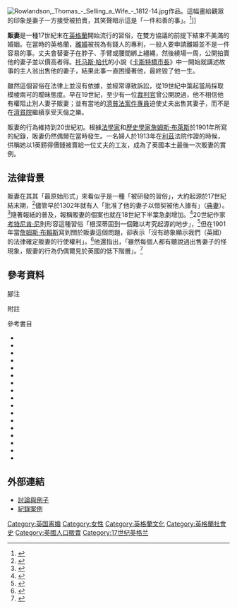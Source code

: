 [[File:Rowlandson,_Thomas_-_Selling_a_Wife_-_1812-14.jpg|thumb]]作品。這幅畫給觀眾的印象是妻子一方接受被拍賣，其笑聲暗示這是「一件和善的事」。<ref>{{Citation |last=Vaessen |first=Rachel Anne |title=Humour, Halters and Humiliation: Wife Sale as Theatre and Self-divorce (thesis) |url=http://ir.lib.sfu.ca/dspace/retrieve/4174/etd2589.pdf |format=pdf |publisher=ir.lib.sfu.ca |year=2006 |accessdate=18 December 2009 |archive-date=2011-07-06 |archive-url=https://web.archive.org/web/20110706204158/http://ir.lib.sfu.ca/dspace/retrieve/4174/etd2589.pdf |dead-url=no }}</ref>]]

'''販妻'''是一種17世紀末在[[英格蘭|英格蘭]]開始流行的習俗，在雙方協議的前提下結束不美滿的婚姻。在當時的英格蘭，[[離婚|離婚]]被視為有錢人的專利，一般人要申請離婚並不是一件容易的事。丈夫會替妻子在脖子、手臂或腰間綁上繮繩，然後繞場一周，公開拍賣他的妻子並以價高者得。[[托马斯·哈代|托马斯·哈代]]的小說《[[卡斯特橋市長|卡斯特橋市長]]》中一開始就講述故事的主人翁出售他的妻子，結果此事一直困擾著他，最終毀了他一生。

雖然這個習俗在法律上並沒有依據，並經常導致訴訟，從19世紀中葉起當局採取模棱兩可的曖昧態度。早在19世紀，至少有一位[[裁判官|裁判官]]曾公開說過，他不相信他有權阻止別人妻子販妻；並有當地的[[濟貧法|濟貧法案件專員]]迫使丈夫出售其妻子，而不是在[[濟貧院|濟貧院]]繼續享受天倫之樂。

販妻的行為維持到20世紀初。根據[[法學家|法學家]]和[[歷史學家|歷史學家]][[詹姆斯·布萊斯|詹姆斯·布萊斯]]於1901年所寫的紀錄，販妻仍然偶爾在當時發生。一名婦人於1913年在[[利茲|利茲]]法院作證的時候，供稱她以1英鎊得價錢被賣給一位丈夫的工友，成為了英國本土最後一次販妻的實例。

== 法律背景 ==
販妻在其其「最原始形式」來看似乎是一種「被研發的習俗」，大約起源於17世紀結末期，<ref>{{Harvnb|Griffiths|1995|p=163}}</ref>儘管早於1302年就有人「批准了他的妻子以借契被他人據有」（[[典妻|典妻]]）。<ref name="Brycep820">{{Harvnb|Bryce|1901|p=820}}</ref>隨著報紙的普及，報稱販妻的個案也就在18世紀下半葉急劇增加。<ref name="MansellMeteyardp88">{{Harvnb|Mansell|Meteyard|2004|p=88}}</ref>20世紀作家[[考特尼肯·尼|考特尼肯·尼]]則形容這種習俗「根深蒂固到一個難以考究起源的地步」，<ref name="CourtneyKenny">{{Citation | last = Kenny | first = Courtney | title = Wife-Selling in England | year = 1929 | pages = 494–497 | url = http://heinonline.org/HOL/LandingPage?collection=journals&handle=hein.journals/lqr45&div=34&id=&page= | publisher = heinonline.org | format = Registration required | accessdate = 2021-05-18 | archive-date = 2021-01-25 | archive-url = https://web.archive.org/web/20210125044534/https://heinonline.org/HOL/LandingPage?collection=journals&handle=hein.journals%2Flqr45&div=34&id=&page= | dead-url = no }}</ref>但在1901年當[[詹姆斯·布賴斯|詹姆斯·布賴斯]]寫到關於販妻這個問題，卻表示「沒有跡象顯示我們（英國）的法律確定販妻的行使權利」。<ref>{{Harvnb|Bryce|1901|pp=819–820}}</ref>他還指出，「雖然每個人都有聽說過出售妻子的怪現象，販妻的行為仍偶爾見於英國的低下階層」。<ref>{{Harvnb|Bryce|1901|p=819}}</ref>

== 參考資料 ==
;腳注
{{reflist|group="nb"}}

;附註
{{reflist|colwidth=30em}}

;參考書目
{{refbegin}}
* {{citation |last=Ashton |first=John |title=Social England Under the Regency | url = http://www.archive.org/details/socialenglandund00ashtuoft | publisher=Chatto and Windus | location = London |year=1899 | oclc = 4395094}}
* {{citation |last=Ashton |first=John |title=Modern Street Ballads |url = http://www.archive.org/details/cu31924013290121 |year=1888 |publisher=London, Chatto & Windus | location = London | oclc = 463842992}}
* {{citation |last=Bryce |first=James |authorlink=James Bryce, 1st Viscount Bryce |title=Studies in History and Jurisprudence, Volume II |url=http://www.archive.org/details/studiesinhistory02bryc |publisher=Oxford University Press, American Branch |location=New York |year=1901 |isbn=978-0559454066}}
* {{citation |last=Burn |first=John |year=2009 |origyear=1869 |title=Burn's Justice of the Peace and Parish Officer: (V. 5a, 1869) |publisher=Cornell University Library |isbn=978-1112036576}}
* {{citation |last1=Caine |first1=Barbara |last2=Slug |first2=Glenda |title=Gendering European History: 1780–1920 |year=2002 |publisher=Continuum |isbn=978-0826467751}}
* {{citation |last=Chambers |first=Robert |title=The book of days: A miscellany of popular antiquities |volume=1 |publisher=W. & R. Chambers |year=1864 |location=London and Edinburgh}}
* {{citation|last=Collins|first=Sophie|title=A Sussex Miscellany|publisher=Snake River Press|location=Alfriston|year=2007|isbn=9781906022082}}
* {{citation|last=Finlay|first=Henry Alan|title=To have but not to hold|url=http://books.google.co.uk/books?id=C2p_Pe_IzycC|publisher=Federation Press|location=Sydney, Australia|edition=illustrated|year=2005|isbn=1862875421|accessdate=2010-04-04|archive-date=2012-03-08|archive-url=https://web.archive.org/web/20120308045319/http://books.google.co.uk/books?id=C2p_Pe_IzycC|dead-url=no}}
* {{citation |last=Gibson |first=Colin |title=Dissolving Wedlock |year=1993 |publisher=Routledge |isbn=978-0-415-03226-1}}
* {{citation |last=Godbeer |first=Richard |title=Sexual Revolution in Early America (Gender Relations in the American Experience) |year=2002 |publisher=The Johns Hopkins University Press |isbn=978-0801868009}}
* {{citation |last=Griffiths |first=John |title=Book Review: E. P. Thompson: Customs in Common |year=1995 |url=http://docs.google.com/viewer?a=v&q=cache:FcY3DF3UNJwJ:keur.eldoc.ub.rug.nl/FILES/wetenschappers/2/738/738.pdf+%22The+sale+of+wives%22+%2Bthompson&hl=en&gl=uk&pid=bl&srcid=ADGEESgUDMoExS04aQ26qlb7iyI7lykaslaj1raN-xVMEUEw7bYKCuEi5SNMf_0nN6CAJsrCAbGWhK1TtK2khdQkBioiBWG4_0Kj_fdoQqDZpXJgyNdcF3s4ouxtVMEp2YaEA4KyUmGr&sig=AHIEtbSNHgYQzY8ibf2puRjEG9gzQo5yPA |journal=Journal of Legal Pluralism |volume=35 |accessdate=15 December 2009 |archive-date=2016-03-24 |archive-url=https://web.archive.org/web/20160324093501/http://docs.google.com/viewer?a=v&q=cache%3AFcY3DF3UNJwJ%3Akeur.eldoc.ub.rug.nl%2FFILES%2Fwetenschappers%2F2%2F738%2F738.pdf+%22The+sale+of+wives%22+%2Bthompson&hl=en&gl=uk&pid=bl&srcid=ADGEESgUDMoExS04aQ26qlb7iyI7lykaslaj1raN-xVMEUEw7bYKCuEi5SNMf_0nN6CAJsrCAbGWhK1TtK2khdQkBioiBWG4_0Kj_fdoQqDZpXJgyNdcF3s4ouxtVMEp2YaEA4KyUmGr&sig=AHIEtbSNHgYQzY8ibf2puRjEG9gzQo5yPA |dead-url=no }}
* {{citation |last=Hill |first=Bridget |title=Women, Work & Sexual Politics in Eighteenth-century England |url=http://books.google.co.uk/books?id=BVnXFpniC6oC |publisher=Routledge |year=1994 |isbn=1857282132 |accessdate=2010-04-04 |archive-date=2012-01-18 |archive-url=https://web.archive.org/web/20120118185807/http://books.google.co.uk/books?id=BVnXFpniC6oC |dead-url=no }}
* {{citation |last1=Mansell |first1=Wade |last2=Meteyard |first2=Belinda |title=A critical introduction to law |url=http://books.google.co.uk/books?id=X9w264yF2SgC |edition=Third |publisher=Routledge Cavendish |location= |year=2004 |isbn=1859418929 |accessdate=2010-04-04 |archive-date=2011-09-21 |archive-url=https://web.archive.org/web/20110921132141/http://books.google.co.uk/books?id=X9w264yF2SgC |dead-url=no }}
* {{citation |last=Reach |first=Angus B. |title=The England of the French Drama |work=Douglas Jerrold's shilling magazine |volume=4 |editor= Douglas William Jerrold |publisher=The Punch Office |year=1846}}
* {{citation |last=Stone |first=Lawrence |title=Road to divorce: England 1530–1987 |url=http://books.google.co.uk/books?id=a6w4W8BbuLIC |publisher=Oxford University Press |edition=illustrated, reprint |year=1990 |isbn=0198226519 |accessdate=2010-04-04 |archive-date=2012-01-18 |archive-url=https://web.archive.org/web/20120118092547/http://books.google.co.uk/books?id=a6w4W8BbuLIC |dead-url=no }}
* {{citation |last=Thompson |first=E. P. |authorlink=E. P. Thompson |chapter=The Selling of Wives|title=Customs in Common |year=1991|pages=404-466|publisher=Merlin Press |isbn=0-85036-411-6}}
* {{Citation | last = Woodbury | first = George | title = The Great Days of Piracy | publisher = W. W. Norton & Company | location = New York | year = 1951}}
{{refend}}

== 外部連結 ==
{{Wikisourcehas|有幾個關於販妻的故事，收錄於1861年版的''[[錢伯斯愛丁堡雜誌|錢伯斯雜誌]]''|[[s:The_Sale_of_Wives|妻子販賣]]}}
* [http://www.ontalink.com/history/18th_century/regions/British/wife_selling.html 討論與例子] {{Wayback|url=http://www.ontalink.com/history/18th_century/regions/British/wife_selling.html |date=20120111095435 }}
* [https://web.archive.org/web/20141102040146/http://historyofwomen.org/wifeselling.html 紀錄案例]

[[Category:英国离婚|Category:英国离婚]]
[[Category:女性|Category:女性]]
[[Category:英格蘭文化|Category:英格蘭文化]]
[[Category:英格蘭社會史|Category:英格蘭社會史]]
[[Category:英國人口販賣|Category:英國人口販賣]]
[[Category:17世纪英格兰|Category:17世纪英格兰]]
